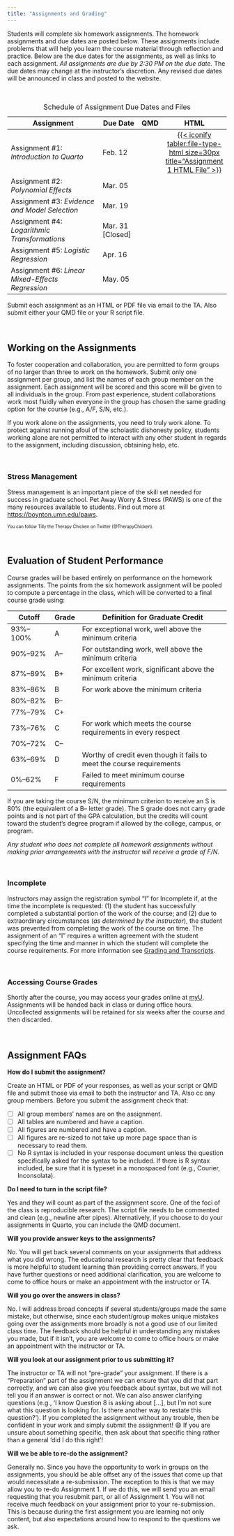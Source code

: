 ```yaml
---
title: "Assignments and Grading"
---
```



Students will complete six homework assignments. The homework assignments and due dates are posted below. These assignments include problems that will help you learn the course material through reflection and practice. Below are the due dates for the assignments, as well as links to each assignment. *All assignments are due by 2:30 PM on the due date.* The due dates may change at the instructor's discretion. Any revised due dates will be announced in class and posted to the website. 

<br />

<!-- <span style="margin-left:5px; color:#5a067d;font-size:12px;">*[The due date for this assignment is flexible]*</span> -->


<table class="table">
<caption>Schedule of Assignment Due Dates and Files</caption>
<thead>
<tr>
<th style="width:60%;" id="assignment">Assignment</th>
<th style="width:20%;" id="date">Due Date</th>
<th style="width:10%;text-align:center" id="qmd">QMD</th>
<th style="width:10%;text-align:center" id="html">HTML</th>
</tr>
</thead>

<tbody>

<tr>
<td headers="assignment">Assignment \#1: *Introduction to Quarto*</td>
<td headers="date">Feb. 12</td>
<td align="center" style="vertical-align:middle;" headers="qmd"></td>
<td align="center" style="vertical-align:middle;" headers="html">
  [{{< iconify tabler:file-type-html size=30px title="Assignment 1 HTML File" >}}](assignments/assignment-01-introduction-to-quarto.html)
</td>
</tr>


<tr>
<td headers="assignment">Assignment \#2: *Polynomial Effects*</td>
<td headers="date">Mar. 05</td>
<td align="center" style="vertical-align:middle;" headers="qmd">
  <!-- [{{< iconify simple-icons:quarto size=25px title="Assignment 2 QMD File" >}}](https://raw.githubusercontent.com/zief0002/fluffy-ants/main/assignments/assignment-02-polynomial-effects.qmd) -->
</td>
<td align="center" style="vertical-align:middle;" headers="html">
  <!-- [{{< iconify tabler:file-type-html size=30px title="Assignment 2 HTML File" >}}](assignments/assignment-02-polynomial-effects.html) -->
</td>
</tr>


<tr>
<td headers="assignment">Assignment \#3: *Evidence and Model Selection*</td>
<td headers="date">Mar. 19</td>
<td align="center" style="vertical-align:middle;" headers="qmd">
  <!-- [{{< iconify simple-icons:quarto size=25px title="Assignment 3 QMD File" >}}](https://raw.githubusercontent.com/zief0002/fluffy-ants/main/assignments/assignment-03-evidence-and-model-selection.qmd) -->
</td>
<td align="center" style="vertical-align:middle;" headers="html">
  <!-- [{{< iconify tabler:file-type-html size=30px title="Assignment 3 HTML File" >}}](assignments/assignment-03-evidence-and-model-selection.html) -->
</td>
</tr>


<tr>
<td headers="assignment">Assignment \#4: *Logarithmic Transformations*</td>
<td headers="date">Mar. 31 [Closed]</td>
<td align="center" style="vertical-align:middle;" headers="qmd">
  <!-- [{{< iconify simple-icons:quarto size=25px title="Assignment 4 QMD File" >}}](https://raw.githubusercontent.com/zief0002/fluffy-ants/main/assignments/assignment-04-logarithmic-transformations.qmd) -->
</td>
<td align="center" style="vertical-align:middle;" headers="html">
  <!-- [{{< iconify tabler:file-type-html size=30px title="Assignment 4 HTML File" >}}](assignments/assignment-04-logarithmic-transformations.html) -->
</td>
</tr>


<tr>
<td headers="assignment">Assignment \#5: *Logistic Regression*</td>
<td headers="date">Apr. 16</td>
<td align="center" style="vertical-align:middle;" headers="qmd">
  <!-- [{{< iconify simple-icons:quarto size=25px title="Assignment 5 QMD File" >}}](https://raw.githubusercontent.com/zief0002/fluffy-ants/main/assignments/assignment-05-logistic-regression.qmd) -->
</td>
<td align="center" style="vertical-align:middle;" headers="html">
  <!-- [{{< iconify tabler:file-type-html size=30px title="Assignment 5 HTML File" >}}](assignment-05-logistic-regression.html) -->
</td>
</tr>


<tr>
<td headers="assignment">Assignment \#6: *Linear Mixed-Effects Regression*</td>
<td headers="date">May. 05</td>
<td align="center" style="vertical-align:middle;" headers="qmd">
  <!-- [{{< iconify simple-icons:quarto size=25px title="Assignment 6 QMD File" >}}](https://raw.githubusercontent.com/zief0002/fluffy-ants/main/assignments/assignment-06-lmer-analysis.qmd) -->
</td>
<td align="center" style="vertical-align:middle;" headers="html">
  <!-- [{{< iconify tabler:file-type-html size=30px title="Assignment 6 HTML File" >}}](assignments/assignment-06-lmer-analysis.html) -->
</td>

</tr>

</tbody>
</table>

Submit each assignment as an HTML or PDF file via email to the TA. Also submit either your QMD file or your R script file. 

<br />

## Working on the Assignments

To foster cooperation and collaboration, you are permitted to form groups of no larger than three to work on the homework. Submit only one assignment per group, and list the names of each group member on the assignment. Each assignment will be scored and this score will be given to all individuals in the group. From past experience, student collaborations work most fluidly when everyone in the group has chosen the same grading option for the course (e.g., A/F, S/N, etc.).

If you work alone on the assignments, you need to truly work alone. To protect against running afoul of the scholastic dishonesty policy, students working alone are not permitted to interact with any other student in regards to the assignment, including discussion, obtaining help, etc.

<br />



:::stress
### Stress Management

Stress management is an important piece of the skill set needed for success in graduate school. Pet Away Worry & Stress (PAWS) is one of the many resources available to students. Find out more at [https://boynton.umn.edu/paws](https://boynton.umn.edu/paws). 

<p style="font-size:70%;">You can follow Tilly the Therapy Chicken on Twitter (@TherapyChicken).</p>
:::

<br />


## Evaluation of Student Performance

Course grades will be based entirely on performance on the homework assignments. The points from the six homework assignment will be pooled to compute a percentage in the class, which will be converted to a final course grade using:

Cutoff    | Grade | Definition for Graduate Credit |
--------- | ----- | ------------------------------ |
93%--100% | A     | For exceptional work, well above the minimum criteria | 
90%--92%  | A--   | For outstanding work, well above the minimum criteria | 
87%--89%  | B+    | For excellent work, significant above the minimum criteria | 
83%--86%  | B     | For work above the minimum criteria |
80%--82%  | B--   | |
77%--79%  | C+    | |
73%--76%  | C     | For work which meets the course requirements in every respect |
70%--72%  | C--   | |
63%--69%  | D     | Worthy of credit even though it fails to meet the course requirements |
0%--62%   | F     | Failed to meet minimum course requirements |

If you are taking the course S/N, the minimum criterion to receive an S is 80% (the equivalent of a B-- letter grade). The S grade does not carry grade points and is not part of the GPA calculation, but the credits will count toward the student's degree program if allowed by the college, campus, or program.

*Any student who does not complete all homework assignments without making prior arrangements with the instructor will receive a grade of F/N.*

<br />


### Incomplete

Instructors may assign the registration symbol "I" for Incomplete if, at the time the incomplete is requested: (1) the student has successfully completed a substantial portion of the work of the course; and (2) due to extraordinary circumstances (*as determined by the instructor*), the student was prevented from completing the work of the course on time. The assignment of an "I" requires a written agreement with the student specifying the time and manner in which the student will complete the course requirements. For more information see [Grading and Transcripts](https://policy.umn.edu/education/gradingtranscripts).

<br />


### Accessing Course Grades

Shortly after the course, you may access your grades online at [myU](http://myu.umn.edu). Assignments will be handed back in class or during office hours. Uncollected assignments will be retained for six weeks after the course and then discarded.

<br />




## Assignment FAQs

**How do I submit the assignment?**

Create an HTML or PDF of your responses, as well as your script or QMD file and submit those via email to both the instructor and TA. Also cc any group members. Before you submit the assignment check that:

- [ ] All group members' names are on the assignment.
- [ ] All tables are numbered and have a caption.
- [ ] All figures are numbered and have a caption.
- [ ] All figures are re-sized to not take up more page space than is necessary to read them.
- [ ] No R syntax is included in your response document unless the question specifically asked for the syntax to be included. If there is R syntax included, be sure that it is typeset in a monospaced font (e.g., Courier, Inconsolata). 



**Do I need to turn in the script file?**

Yes and they will count as part of the assignment score. One of the foci of the class is reproducible research. The script file needs to be commented and clean (e.g., newline after pipes). Alternatively, if you choose to do your assignments in Quarto, you can include the QMD document. 



**Will you provide answer keys to the assignments?**

No. You will get back several comments on your assignments that address what you did wrong. The educational research is pretty clear that feedback is more helpful to student learning than providing correct answers. If you have further questions or need additional clarification, you are welcome to come to office hours or make an appointment with the instructor or TA.


**Will you go over the answers in class?**

No. I will address broad concepts if several students/groups made the same mistake, but otherwise, since each student/group makes unique mistakes going over the assignments more broadly is not a good use of our limited class time. The feedback should be helpful in understanding any mistakes you made, but if it isn't, you are welcome to come to office hours or make an appointment with the instructor or TA.


**Will you look at our assignment prior to us submitting it?**

The instructor or TA will not "pre-grade" your assignment. If there is a "Preparation" part of the assignment we can ensure that you did that part correctly, and we can also give you feedback about syntax, but we will not tell you if an answer is correct or not. We can also answer clarifying questions (e.g., 'I know Question 8 is asking about [...], but I'm not sure what this question is looking for. Is there another way to restate this question?'). If you completed the assignment without any trouble, then be confident in your work and simply submit the assignment! 😄 If you are unsure about something specific, then ask about that specific thing rather than a general 'did I do this right'! 


**Will we be able to re-do the assignment?**

Generally no. Since you have the opportunity to work in groups on the assignments, you should be able offset any of the issues that come up that would necessitate a re-submission. The exception to this is that we may allow you to re-do Assignment 1. If we do this, we will send you an email requesting that you resubmit part, or all of Assignment 1. You will not receive much feedback on your assignment prior to your re-submission. This is because during the first assignment you are learning not only content, but also expectations around how to respond to the questions we ask.


